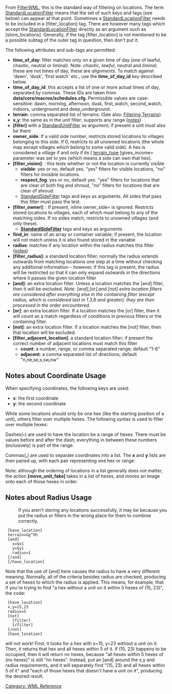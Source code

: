 {{WML Tags}}

From [[FilterWML]], this is the standard way of filtering on locations.
The term [[StandardLocationFilter]] means that the set of such keys and tags (see below) can appear at that point. Sometimes a [[StandardLocationFilter]] needs to be included in a [filter_location] tag. There are however many tags which accept the [[StandardLocationFilter]] directly as an argument such as [store_locations]. Generally, if the tag [filter_location] is not mentioned to be a possible subtag of the outer tag in question, then don't put it.

The following attributes and sub-tags are permitted:

* '''time_of_day''': filter matches only on a given time of day (one of lawful, chaotic, neutral or liminal). Note: ''chaotic'', ''lawful'', ''neutral'' and ''liminal''; these are not times of day, these are ''alignments''. To match against 'dawn', 'dusk', 'first watch' etc., use the '''time_of_day_id''' key described below.
* '''time_of_day_id''': this accepts a list of one or more actual times of day, separated by commas. These IDs are taken from '''data/core/macros/schedules.cfg'''. Permissible values are case-sensitive: dawn, morning, afternoon, dusk, first_watch, second_watch, indoors, underground and deep_underground. 
* '''terrain''': comma separated list of terrains. (See also: [http://www.wesnoth.org/wiki/FilterWML#Filtering_Terrains Filtering Terrains]).
* '''x,y''': the same as in the unit filter; supports any range ([http://www.wesnoth.org/wiki/StandardLocationFilter#Notes_about_Coordinate_Usage notes])
* '''[filter]''' with a [[StandardUnitFilter]] as argument; if present a unit must also be there
* '''owner_side''': If a valid side number, restricts stored locations to villages belonging to this side. If 0, restricts to all unowned locations (the whole map except villages which belong to some valid side). A hex is considered a village if and only if its [ [[TerrainWML|terrain_type]] ]gives_income= parameter was set to yes (which means a side can own that hex).
* '''[filter_vision]''': {{DevFeature1.11}}: this tests whether or not the location is currently visible
** '''visible''': yes or no, default yes. "yes" filters for visible locations, "no" filters for invisible locations.
** '''respect_fog''': yes or no, default yes. "yes" filters for locations that are clear of both fog and shroud, "no" filters for locations that are clear of shroud.
** [[StandardSideFilter]] tags and keys as arguments. All sides that pass this filter must pass the test.
*'''[filter_owner]''': {{DevFeature1.11}}: If present, inline owner_side= is ignored. Restricts stored locations to villages, each of which must belong to any of the matching sides. If no sides match, restricts to unowned villages (and only these).
**'''[[StandardSideFilter]]''' tags and keys as arguments
* '''find_in''': name of an array or container variable; if present, the location will not match unless it is also found stored in the variable
* '''radius''': matches if any location within the radius matches this filter ([http://www.wesnoth.org/wiki/StandardLocationFilter#Notes_about_Radius_Usage notes])
* '''[filter_radius]''': a standard location filter; normally the radius extends outwards from matching locations one step at a time without checking any additional information-- however, if this tag is present, the radius will be restricted so that it can only expand outwards in the directions where it passes the given location filter
* '''[and]''': an extra location filter. Unless a location matches the [and] filter, then it will be excluded. ''Note: [and],[or],and [not] extra location filters are considered after everything else in the containing filter (except radius, which is considered last in 1.3.8 and greater); they are then processed in the order encountered.''
* '''[or]''': an extra location filter. If a location matches the [or] filter, then it will count as a match regardless of conditions in previous filters or the containing filter.
* '''[not]''': an extra location filter. If a location matches the [not] filter, then that location will be excluded.
* '''[filter_adjacent_location]''': a standard location filter; if present the correct number of adjacent locations must match this filter
** '''count''': a number, range, or comma separated range; default "1-6"
** '''adjacent''': a comma separated list of directions; default "n,ne,se,s,sw,nw"

==Notes about Coordinate Usage==
When specifying coordinates, the following keys are used:
* '''x''': the first coordinate
* '''y''': the second coordinate

While some locations should only be one hex (like the starting position of a unit),
others filter over multiple hexes.
The following syntax is used to filter over multiple hexes:

Dashes('''-''') are used to have the location be a range of hexes.
There must be values before and after the dash;
everything in between these numbers (inclusively) is part of the range.

Commas(''',''') are used to separate coordinates into a list.
The '''x''' and '''y''' lists are then paired up, with each pair representing one hex or range.

Note: although the ordering of locations in a list generally does not matter,
the action '''[move_unit_fake]''' takes in a list of hexes,
and moves an image onto each of those hexes in order.

==Notes about Radius Usage==
:If you aren't storing any locations successfully, it may be because you put the radius or filters in the wrong place for them to combine correctly.
  [have_location]
  terrain=Gg^Vh
  [and]
    x=$x1
    y=$y1
    radius=1
  [/and]
  [/have_location]
Note that the use of [and] here causes the radius to have a very different meaning. Normally, all of the criteria besides radius are checked, producing a set of hexes to which the radius is applied. This means, for example, that if you're trying to find "a hex without a unit on it within 5 hexes of (15, 23)", the code:
  [have_location]
  x,y=15,23
  radius=5
  [not]
    [filter]
    [/filter]
  [/not]
  [have_location]
will not work! First, it looks for a hex with x=15, y=23 without a unit on it. Then, it returns that hex and all hexes within 5 of it. If (15, 23) happens to be occupied, then it will return no hexes, because "all hexes within 5 hexes of (no hexes)" is still "no hexes". Instead, put an [and] around the x,y and radius requirements, and it will separately find "(15, 23) and all hexes within 5 of it" and "each of those hexes that doesn't have a unit on it", producing the desired result.
[[Category: WML Reference]]
